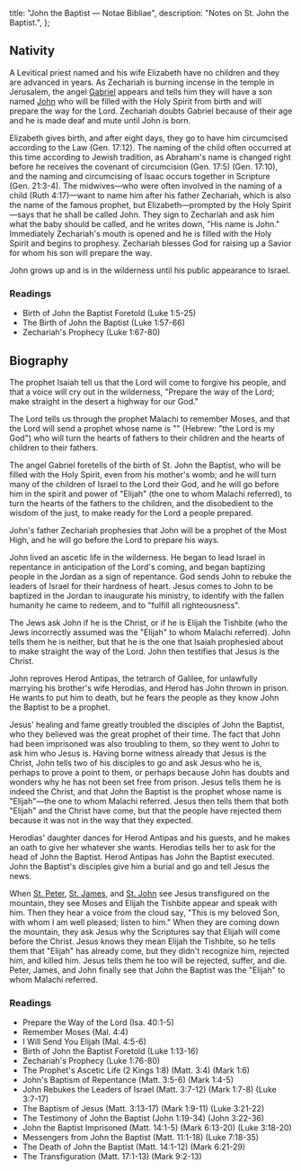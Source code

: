   title: "John the Baptist — Notae Bibliae",
  description: "Notes on St. John the Baptist.",
};

<Initial text="John the Baptist"/>

## Nativity

A Levitical priest named <Definition lang="hebrew" anchor="zecharya" text="Zechariah" /> and his wife Elizabeth have no children and they are advanced in years. As Zechariah is burning incense in the temple in Jerusalem, the angel [Gabriel](/people/saints/angels/gabriel) appears and tells him they will have a son named [John](/glossary/names#john) who will be filled with the Holy Spirit from birth and will prepare the way for the Lord. Zechariah doubts Gabriel because of their age and he is made deaf and mute until John is born.

Elizabeth gives birth, and after eight days, they go to have him circumcised according to the Law (Gen. 17:12). The naming of the child often occurred at this time according to Jewish tradition, as Abraham's name is changed right before he receives the covenant of circumcision (Gen. 17:5) (Gen. 17:10), and the naming and circumcising of Isaac occurs together in Scripture (Gen. 21:3-4). The midwives—who were often involved in the naming of a child (Ruth 4:17)—want to name him after his father Zechariah, which is also the name of the famous prophet, but Elizabeth—prompted by the Holy Spirit—says that he shall be called John. They sign to Zechariah and ask him what the baby should be called, and he writes down, "His name is John." Immediately Zechariah's mouth is opened and he is filled with the Holy Spirit and begins to prophesy. Zechariah blesses God for raising up a Savior for whom his son will prepare the way.

John grows up and is in the wilderness until his public appearance to Israel.

### Readings

- Birth of John the Baptist Foretold (Luke 1:5-25)
- The Birth of John the Baptist (Luke 1:57-66)
- Zechariah's Prophecy (Luke 1:67-80)

## Biography

The prophet Isaiah tell us that the Lord will come to forgive his people, and that a voice will cry out in the wilderness, "Prepare the way of the Lord; make straight in the desert a highway for our God."

The Lord tells us through the prophet Malachi to remember Moses, and that the Lord will send a prophet whose name is "<Definition lang="hebrew" anchor="eliyahu" text="Elijah"/>" (Hebrew: "the Lord is my God") who will turn the hearts of fathers to their children and the hearts of children to their fathers.

The angel Gabriel foretells of the birth of St. John the Baptist, who will be filled with the Holy Spirit, even from his mother's womb; and he will turn many of the children of Israel to the Lord their God, and he will go before him in the spirit and power of "Elijah" (the one to whom Malachi referred), to turn the hearts of the fathers to the children, and the disobedient to the wisdom of the just, to make ready for the Lord a people prepared.

John's father Zechariah prophesies that John will be a prophet of the Most High, and he will go before the Lord to prepare his ways.

John lived an ascetic life in the wilderness. He began to lead Israel in repentance in anticipation of the Lord's coming, and began baptizing people in the Jordan as a sign of repentance. God sends John to rebuke the leaders of Israel for their hardness of heart. Jesus comes to John to be baptized in the Jordan to inaugurate his ministry, to identify with the fallen humanity he came to redeem, and to "fulfill all righteousness".

The Jews ask John if he is the Christ, or if he is Elijah the Tishbite (who the Jews incorrectly assumed was the "Elijah" to whom Malachi referred). John tells them he is neither, but that he is the one that Isaiah prophesied about to make straight the way of the Lord. John then testifies that Jesus is the Christ.

John reproves Herod Antipas, the tetrarch of Galilee, for unlawfully marrying his brother's wife Herodias, and Herod has John thrown in prison. He wants to put him to death, but he fears the people as they know John the Baptist to be a prophet.

Jesus' healing and fame greatly troubled the disciples of John the Baptist, who they believed was the great prophet of their time. The fact that John had been imprisoned was also troubling to them, so they went to John to ask him who Jesus is. Having borne witness already that Jesus is the Christ, John tells two of his disciples to go and ask Jesus who he is, perhaps to prove a point to them, or perhaps because John has doubts and wonders why he has not been set free from prison. Jesus tells them he is indeed the Christ, and that John the Baptist is the prophet whose name is "Elijah"—the one to whom Malachi referred. Jesus then tells them that both "Elijah" and the Christ have come, but that the people have rejected them because it was not in the way that they expected.

Herodias' daughter dances for Herod Antipas and his guests, and he makes an oath to give her whatever she wants. Herodias tells her to ask for the head of John the Baptist. Herod Antipas has John the Baptist executed. John the Baptist's disciples give him a burial and go and tell Jesus the news.

When [St. Peter](/people/saints/apostles/peter), [St. James](/people/saints/apostles/james), and [St. John](/people/saints/apostles/john) see Jesus transfigured on the mountain, they see Moses and Elijah the Tishbite appear and speak with him. Then they hear a voice from the cloud say, "This is my beloved Son, with whom I am well pleased; listen to him." When they are coming down the mountain, they ask Jesus why the Scriptures say that Elijah will come before the Christ. Jesus knows they mean Elijah the Tishbite, so he tells them that "Elijah" has already come, but they didn't recognize him, rejected him, and killed him. Jesus tells them he too will be rejected, suffer, and die. Peter, James, and John finally see that John the Baptist was the "Elijah" to whom Malachi referred.

### Readings

- Prepare the Way of the Lord (Isa. 40:1-5)
- Remember Moses (Mal. 4:4)
- I Will Send You Elijah (Mal. 4:5-6)
- Birth of John the Baptist Foretold (Luke 1:13-16)
- Zechariah's Prophecy (Luke 1:76-80)
- The Prophet's Ascetic Life (2 Kings 1:8) (Matt. 3:4) (Mark 1:6)
- John's Baptism of Repentance (Matt. 3:5-6) (Mark 1:4-5)
- John Rebukes the Leaders of Israel (Matt. 3:7-12) (Mark 1:7-8) (Luke 3:7-17)
- The Baptism of Jesus (Matt. 3:13-17) (Mark 1:9-11) (Luke 3:21-22)
- The Testimony of John the Baptist (John 1:19-34) (John 3:22-36)
- John the Baptist Imprisoned (Matt. 14:1-5) (Mark 6:13-20) (Luke 3:18-20)
- Messengers from John the Baptist (Matt. 11:1-18) (Luke 7:18-35)
- The Death of John the Baptist (Matt. 14:1-12) (Mark 6:21-29)
- The Transfiguration (Matt. 17:1-13) (Mark 9:2-13)
